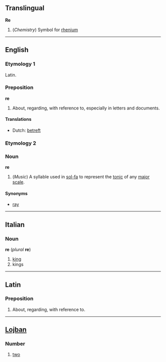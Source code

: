 ==Translingual==
'''Re'''

#(''Chemistry'') Symbol for [[rhenium]]

----
==English==
===Etymology 1===
Latin.

===Preposition===
'''re'''

#About, regarding, with reference to, especially in letters and documents.

====Translations====
*Dutch: [[betreft]]

===Etymology 2===

===Noun===
'''re'''

#(''Music'') A syllable used in [[sol-fa]] to represent the [[tonic]] of any [[major scale]].

====Synonyms====
*[[ray]]

----
==Italian==
===Noun===
'''re''' (''plural'' '''re''')

#[[king]]
#kings

----
==Latin==
===Preposition===
# About, regarding, with reference to.

----
==[[Lojban]]==
===Number===
#[[two]]